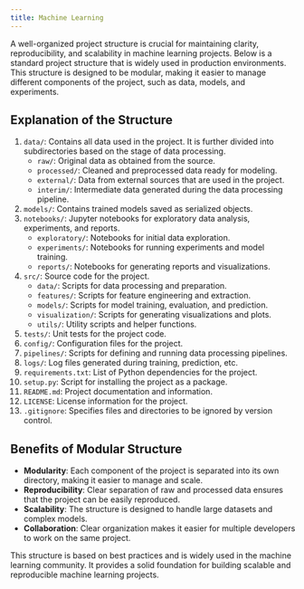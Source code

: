 ```yaml
---
title: Machine Learning
---
```



A well-organized project structure is crucial for maintaining clarity, reproducibility, and scalability in machine learning projects. Below is a standard project structure that is widely used in production environments. This structure is designed to be modular, making it easier to manage different components of the project, such as data, models, and experiments.

<Files>
  <Folder name="root" defaultOpen>
    <Folder name="data" defaultOpen>
      <Folder name="raw" defaultOpen>
        <File name="09142024-users.csv" />
        <File name="10142024-users.csv" />
        <File name="11142024-users.csv" />
      </Folder>
      <Folder name="processed" />
      <Folder name="external" />
      <Folder name="interim" />
      <Folder name="..." />
    </Folder>
    <Folder name="models" defaultOpen>
      <File name="__init__.py" />
      <File name="model_1.pkl" />
      <File name="model_2.pkl" />
      <File name="..." />
    </Folder>
    <Folder name="noteooks" defaultOpen>
      <Folder name="exploratory" />
      <Folder name="experiments" />
      <Folder name="reports" />
    </Folder>
    <Folder name="src" defaultOpen>
      <File name="__init__.py" />
      <Folder name="exploratory" defaultOpen>
        <File name="__init__.py" />
        <File name="make_dataset.py" />
        <File name="process_data.py" />
        <File name="..." />
      </Folder>
      <Folder name="features" defaultOpen>
        <File name="__init__.py" />
        <File name="train_model.py" />
        <File name="predict_model.py" />
        <File name="evaluate_model.py" />
        <File name="..." />
      </Folder>
      <Folder name="utils" defaultOpen>
        <File name="__init__.py" />
        <File name="helpers.py" />
        <File name="logger.py" />
        <File name="config.py" />
        <File name="..." />
      </Folder>
    </Folder>
    <Folder name="tests" defaultOpen>
      <File name="__init__.py" />
      <File name="test_make_dataset.py" />
      <File name="test_train_model.py" />
      <File name="test_predict_model.py" />
      <File name="..." />
    </Folder>
    <Folder name="config" defaultOpen>
      <File name="config.yaml" />
      <File name="logging_config.yaml" />
      <File name="..." />
    </Folder>
    <Folder name="pipelines" />
    <Folder name="logs" defaultOpen>
      <File name="training.log" />
      <File name="prediction.log" />
      <File name="..." />
    </Folder>
    <File name=".gitignore" />
    <File name="requirements.txt" />
    <File name="setup.py" />
    <File name="README.md" />
    <File name="LICENSE" />
  </Folder>
</Files>

## Explanation of the Structure

1. `data/`: Contains all data used in the project. It is further divided into subdirectories based on the stage of data processing.
   - `raw/`: Original data as obtained from the source.
   - `processed/`: Cleaned and preprocessed data ready for modeling.
   - `external/`: Data from external sources that are used in the project.
   - `interim/`: Intermediate data generated during the data processing pipeline.
2. `models/`: Contains trained models saved as serialized objects.
3. `notebooks/`: Jupyter notebooks for exploratory data analysis, experiments, and reports.
   - `exploratory/`: Notebooks for initial data exploration.
   - `experiments/`: Notebooks for running experiments and model training.
   - `reports/`: Notebooks for generating reports and visualizations.
4. `src/`: Source code for the project.
   - `data/`: Scripts for data processing and preparation.
   - `features/`: Scripts for feature engineering and extraction.
   - `models/`: Scripts for model training, evaluation, and prediction.
   - `visualization/`: Scripts for generating visualizations and plots.
   - `utils/`: Utility scripts and helper functions.
5. `tests/`: Unit tests for the project code.
6. `config/`: Configuration files for the project.
7. `pipelines/`: Scripts for defining and running data processing pipelines.
8. `logs/`: Log files generated during training, prediction, etc.
9. `requirements.txt`: List of Python dependencies for the project.
10. `setup.py`: Script for installing the project as a package.
11. `README.md`: Project documentation and information.
12. `LICENSE`: License information for the project.
13. `.gitignore`: Specifies files and directories to be ignored by version control.

## Benefits of Modular Structure

- **Modularity**: Each component of the project is separated into its own directory, making it easier to manage and scale.
- **Reproducibility**: Clear separation of raw and processed data ensures that the project can be easily reproduced.
- **Scalability**: The structure is designed to handle large datasets and complex models.
- **Collaboration**: Clear organization makes it easier for multiple developers to work on the same project.

<Callout type="info">
  This structure is based on best practices and is widely used in the machine learning community. It
  provides a solid foundation for building scalable and reproducible machine learning projects.
</Callout>
